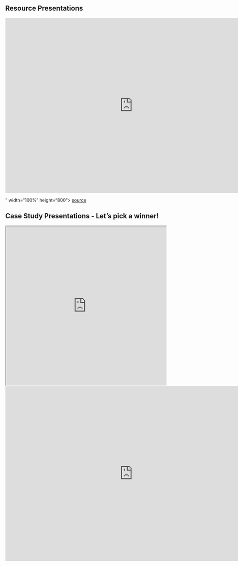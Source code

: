 ## Resource Presentations

<iframe src="https://buffalo.app.box.com/embed/s/74r8gc4r9j8ly3ncx9kyt2xsxw0uaaiu?sortColumn=date&view=list" width="800" height="550" frameborder="0" allowfullscreen webkitallowfullscreen msallowfullscreen></iframe>"
  width="100%" height="800">
[source](https://buffalo.app.box.com/embed/s/74r8gc4r9j8ly3ncx9kyt2xsxw0uaaiu?sortColumn=date&view=list)

## Case Study Presentations -  Let's pick a winner!

<iframe src="https://wheelofnames.com/bw4-gdt" width="100%" height="500"> </iframe>
<iframe src="https://buffalo.app.box.com/embed/s/74r8gc4r9j8ly3ncx9kyt2xsxw0uaaiu?sortColumn=date&view=list" width="800" height="550" frameborder="0" allowfullscreen webkitallowfullscreen msallowfullscreen></iframe>
